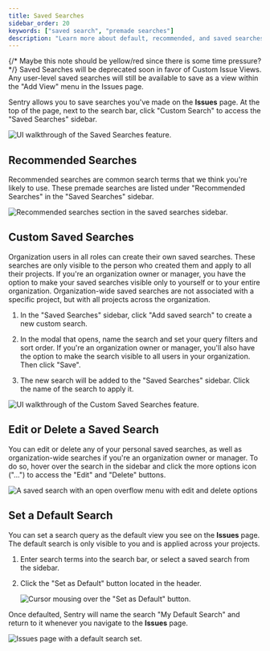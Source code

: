 ```yaml
---
title: Saved Searches
sidebar_order: 20
keywords: ["saved search", "premade searches"]
description: "Learn more about default, recommended, and saved searches."
---
```


{/* Maybe this note should be yellow/red since there is some time pressure?  */}
<Note>
   Saved Searches will be deprecated soon in favor of Custom Issue Views. Any user-level saved searches will still be available
   to save as a view within the "Add View" menu in the Issues page.
</Note>

Sentry allows you to save searches you've made on the **Issues** page. At the top of the page, next to the search bar, click "Custom Search" to access the "Saved Searches" sidebar.

![UI walkthrough of the Saved Searches feature.](./img/saved-searches.gif)

## Recommended Searches

Recommended searches are common search terms that we think you're likely to use. These premade searches are listed under "Recommended Searches" in the "Saved Searches" sidebar.

![Recommended searches section in the saved searches sidebar.](./img/search-recommended.png)

## Custom Saved Searches

Organization users in all roles can create their own saved searches. These searches are only visible to the person who created them and apply to all their projects. If you're an organization owner or manager, you have the option to make your saved searches visible only to yourself or to your entire organization. Organization-wide saved searches are not associated with a specific project, but with all projects across the organization.

1. In the "Saved Searches" sidebar, click "Add saved search" to create a new custom search.

2. In the modal that opens, name the search and set your query filters and sort order. If you're an organization owner or manager, you'll also have the option to make the search visible to all users in your organization. Then click "Save".

3. The new search will be added to the "Saved Searches" sidebar. Click the name of the search to apply it.

![UI walkthrough of the Custom Saved Searches feature.](./img/custom-saved-searches.gif)

## Edit or Delete a Saved Search

You can edit or delete any of your personal saved searches, as well as organization-wide searches if you're an organization owner or manager. To do so, hover over the search in the sidebar and click the more options icon ("...") to access the "Edit" and "Delete" buttons.

![A saved search with an open overflow menu with edit and delete options](./img/search-saved-search-edit-delete.png)

## Set a Default Search

You can set a search query as the default view you see on the **Issues** page. The default search is only visible to you and is applied across your projects.

1. Enter search terms into the search bar, or select a saved search from the sidebar.

2. Click the "Set as Default" button located in the header.

   ![Cursor mousing over the "Set as Default" button.](./img/set_default_search.png)

Once defaulted, Sentry will name the search "My Default Search" and return to it whenever you navigate to the **Issues** page.

![Issues page with a default search set.](./img/my_default_search.png)
